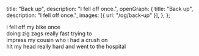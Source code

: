   title: "Back up",
  description: "I fell off once.",
  openGraph: {
    title: "Back up",
    description: "I fell off once.",
    images: [{ url: "/og/back-up" }],
  },
};

i fell off my bike once\
doing zig zags really fast trying to\
impress my cousin who i had a crush on\
hit my head really hard and went to the hospital
